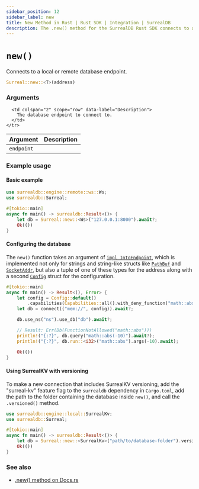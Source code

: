 ```yaml
---
sidebar_position: 12
sidebar_label: new
title: New Method in Rust | Rust SDK | Integration | SurrealDB
description: The .new() method for the SurrealDB Rust SDK connects to a local or remote database endpoint.
---
```


# `new()`

Connects to a local or remote database endpoint.

```rust title="Method Syntax"
Surreal::new::<T>(address)
```

### Arguments

<table>
  <thead>
    <tr>
      <th colspan="2" scope="col">Argument</th>
      <th colspan="2" scope="col">Description</th>
    </tr>
  </thead>

  <tbody>
    <tr>
      <td colspan="2" scope="row" data-label="Argument">
        <code>endpoint</code>
      </td>

      <td colspan="2" scope="row" data-label="Description">
        The database endpoint to connect to.
      </td>
    </tr>
  </tbody>
</table>

### Example usage

#### Basic example

```rust
use surrealdb::engine::remote::ws::Ws;
use surrealdb::Surreal;

#[tokio::main]
async fn main() -> surrealdb::Result<()> {
    let db = Surreal::new::<Ws>("127.0.0.1:8000").await?;
    Ok(())
}
```

#### Configuring the database

The `new()` function takes an argument of [`impl IntoEndpoint`](https://docs.rs/surrealdb/latest/surrealdb/opt/trait.IntoEndpoint.html#foreign-impls), which is implemented not only for strings and string-like structs like [`PathBuf`](https://doc.rust-lang.org/std/path/struct.PathBuf.html) and [`SocketAddr`](https://doc.rust-lang.org/std/net/enum.SocketAddr.html), but also a tuple of one of these types for the address along with a second [`Config`](https://docs.rs/surrealdb/latest/surrealdb/opt/struct.Config.html) struct for the configuration.

```rust title="Example with all capabilities enabled except one function"
#[tokio::main]
async fn main() -> Result<(), Error> {
    let config = Config::default()
        .capabilities(Capabilities::all().with_deny_function("math::abs")?);
    let db = connect(("mem://", config)).await?;

    db.use_ns("ns").use_db("db").await?;

    // Result: Err(Db(FunctionNotAllowed("math::abs")))
    println!("{:?}", db.query("math::abs(-10)").await?);
    println!("{:?}", db.run::<i32>("math::abs").args(-10).await);

    Ok(())
}
```

#### Using SurrealKV with versioning

To make a new connection that includes SurrealKV versioning, add the "surreal-kv" feature flag to the `surrealdb` dependency in `Cargo.toml`, add the path to the folder containing the database inside `new()`, and call the `.versioned()` method.

```rust
use surrealdb::engine::local::SurrealKv;
use surrealdb::Surreal;

#[tokio::main]
async fn main() -> surrealdb::Result<()> {
    let db = Surreal::new::<SurrealKv>("path/to/database-folder").versioned().await?;
    Ok(())
}
```

### See also

- [.new() method on Docs.rs](https://docs.rs/surrealdb/latest/surrealdb/struct.Surreal.html#method.new)
